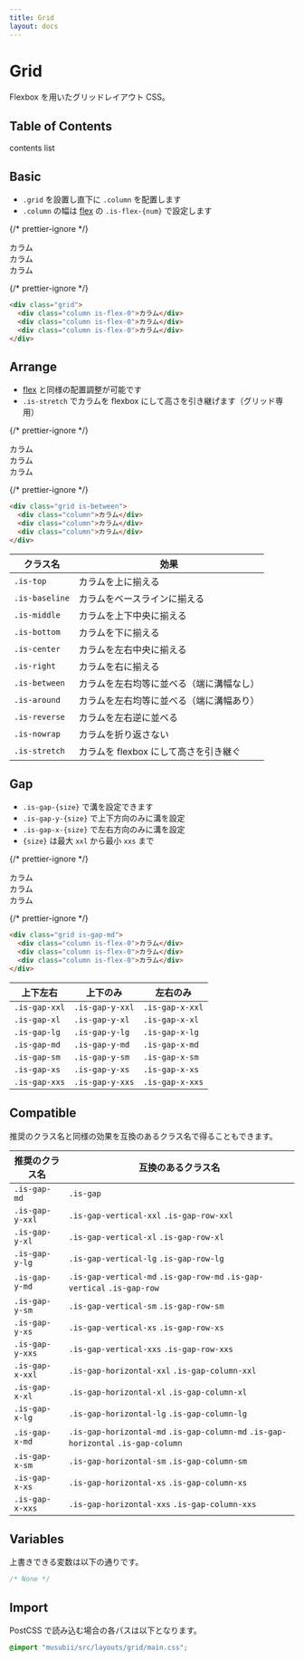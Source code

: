 ```yaml
---
title: Grid
layout: docs
---
```


# Grid

Flexbox を用いたグリッドレイアウト CSS。

## Table of Contents

contents list

## Basic

- `.grid` を設置し直下に `.column` を配置します
- `.column` の幅は [flex](/docs/flex) の `.is-flex-{num}` で設定します

{/* prettier-ignore */}
<div className="docs-preview">
  <div className="grid">
    <div className="column is-flex-0">カラム</div>
    <div className="column is-flex-0">カラム</div>
    <div className="column is-flex-0">カラム</div>
  </div>
</div>

{/* prettier-ignore */}
```html
<div class="grid">
  <div class="column is-flex-0">カラム</div>
  <div class="column is-flex-0">カラム</div>
  <div class="column is-flex-0">カラム</div>
</div>
```

## Arrange

- [flex](/docs/flex) と同様の配置調整が可能です
- `.is-stretch` でカラムを flexbox にして高さを引き継げます（グリッド専用）

{/* prettier-ignore */}
<div className="docs-preview">
  <div className="grid is-between">
    <div className="column">
      <div style={{background:"var(--theme-bg-2)"}}>カラム</div>
    </div>
    <div className="column">
      <div style={{background:"var(--theme-bg-2)"}}>カラム</div>
    </div>
    <div className="column">
      <div style={{background:"var(--theme-bg-2)"}}>カラム</div>
    </div>
  </div>
</div>

{/* prettier-ignore */}
```html
<div class="grid is-between">
  <div class="column">カラム</div>
  <div class="column">カラム</div>
  <div class="column">カラム</div>
</div>
```

| クラス名       | 効果                                     |
| -------------- | ---------------------------------------- |
| `.is-top`      | カラムを上に揃える                       |
| `.is-baseline` | カラムをベースラインに揃える             |
| `.is-middle`   | カラムを上下中央に揃える                 |
| `.is-bottom`   | カラムを下に揃える                       |
| `.is-center`   | カラムを左右中央に揃える                 |
| `.is-right`    | カラムを右に揃える                       |
| `.is-between`  | カラムを左右均等に並べる（端に溝幅なし） |
| `.is-around`   | カラムを左右均等に並べる（端に溝幅あり） |
| `.is-reverse`  | カラムを左右逆に並べる                   |
| `.is-nowrap`   | カラムを折り返さない                     |
| `.is-stretch`  | カラムを flexbox にして高さを引き継ぐ    |

## Gap

- `.is-gap-{size}` で溝を設定できます
- `.is-gap-y-{size}` で上下方向のみに溝を設定
- `.is-gap-x-{size}` で左右方向のみに溝を設定
- `{size}` は最大 `xxl` から最小 `xxs` まで

{/* prettier-ignore */}
<div className="docs-preview">
  <div className="grid is-gap-md">
    <div className="column is-flex-0">
      <div style={{background:"var(--theme-bg-2)"}}>カラム</div>
    </div>
    <div className="column is-flex-0">
      <div style={{background:"var(--theme-bg-2)"}}>カラム</div>
    </div>
    <div className="column is-flex-0">
      <div style={{background:"var(--theme-bg-2)"}}>カラム</div>
    </div>
  </div>
</div>

{/* prettier-ignore */}
```html
<div class="grid is-gap-md">
  <div class="column is-flex-0">カラム</div>
  <div class="column is-flex-0">カラム</div>
  <div class="column is-flex-0">カラム</div>
</div>
```

| 上下左右      | 上下のみ        | 左右のみ        |
| ------------- | --------------- | --------------- |
| `.is-gap-xxl` | `.is-gap-y-xxl` | `.is-gap-x-xxl` |
| `.is-gap-xl`  | `.is-gap-y-xl`  | `.is-gap-x-xl`  |
| `.is-gap-lg`  | `.is-gap-y-lg`  | `.is-gap-x-lg`  |
| `.is-gap-md`  | `.is-gap-y-md`  | `.is-gap-x-md`  |
| `.is-gap-sm`  | `.is-gap-y-sm`  | `.is-gap-x-sm`  |
| `.is-gap-xs`  | `.is-gap-y-xs`  | `.is-gap-x-xs`  |
| `.is-gap-xxs` | `.is-gap-y-xxs` | `.is-gap-x-xxs` |

## Compatible

推奨のクラス名と同様の効果を互換のあるクラス名で得ることもできます。

| 推奨のクラス名  | 互換のあるクラス名                                                                |
| --------------- | --------------------------------------------------------------------------------- |
| `.is-gap-md`    | `.is-gap`                                                                         |
| `.is-gap-y-xxl` | `.is-gap-vertical-xxl` `.is-gap-row-xxl`                                          |
| `.is-gap-y-xl`  | `.is-gap-vertical-xl` `.is-gap-row-xl`                                            |
| `.is-gap-y-lg`  | `.is-gap-vertical-lg` `.is-gap-row-lg`                                            |
| `.is-gap-y-md`  | `.is-gap-vertical-md` `.is-gap-row-md` `.is-gap-vertical` `.is-gap-row`           |
| `.is-gap-y-sm`  | `.is-gap-vertical-sm` `.is-gap-row-sm`                                            |
| `.is-gap-y-xs`  | `.is-gap-vertical-xs` `.is-gap-row-xs`                                            |
| `.is-gap-y-xxs` | `.is-gap-vertical-xxs` `.is-gap-row-xxs`                                          |
| `.is-gap-x-xxl` | `.is-gap-horizontal-xxl` `.is-gap-column-xxl`                                     |
| `.is-gap-x-xl`  | `.is-gap-horizontal-xl` `.is-gap-column-xl`                                       |
| `.is-gap-x-lg`  | `.is-gap-horizontal-lg` `.is-gap-column-lg`                                       |
| `.is-gap-x-md`  | `.is-gap-horizontal-md` `.is-gap-column-md` `.is-gap-horizontal` `.is-gap-column` |
| `.is-gap-x-sm`  | `.is-gap-horizontal-sm` `.is-gap-column-sm`                                       |
| `.is-gap-x-xs`  | `.is-gap-horizontal-xs` `.is-gap-column-xs`                                       |
| `.is-gap-x-xxs` | `.is-gap-horizontal-xxs` `.is-gap-column-xxs`                                     |

## Variables

上書きできる変数は以下の通りです。

```css
/* None */
```

## Import

PostCSS で読み込む場合の各パスは以下となります。

```css
@import "musubii/src/layouts/grid/main.css";
```
